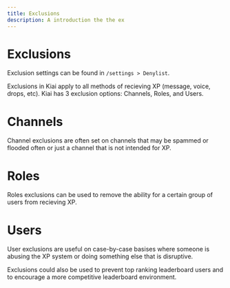 ```yaml
---
title: Exclusions
description: A introduction the the ex
---
```


# Exclusions

Exclusion settings can be found in `/settings > Denylist`.

Exclusions in Kiai apply to all methods of recieving XP (message, voice, drops, etc). Kiai has 3 exclusion options: Channels, Roles, and Users.

# Channels

Channel exclusions are often set on channels that may be spammed or flooded often or just a channel that is not intended for XP.

# Roles

Roles exclusions can be used to remove the ability for a certain group of users from recieving XP.

# Users

User exclusions are useful on case-by-case basises where someone is abusing the XP system or doing something else that is disruptive.

Exclusions could also be used to prevent top ranking leaderboard users and to encourage a more competitive leaderboard environment.